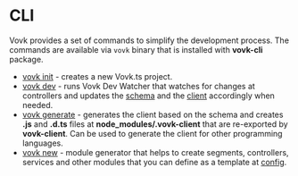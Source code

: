# CLI

Vovk provides a set of commands to simplify the development process. The commands are available via `vovk` binary that is installed with **vovk-cli** package.

- [vovk init](/cli/vovk-init) - creates a new Vovk.ts project.
- [vovk dev](/cli/vovk-dev) - runs Vovk Dev Watcher that watches for changes at controllers and updates the [schema](/schema) and the [client](/client) accordingly when needed.
- [vovk generate](/cli/vovk-generate) - generates the client based on the schema and creates **.js** and **.d.ts** files at **node_modules/.vovk-client** that are re-exported by **vovk-client**. Can be used to generate the client for other programming languages.
- [vovk new](/cli/vovk-new) - module generator that helps to create segments, controllers, services and other modules that you can define as a template at [config](/config).
